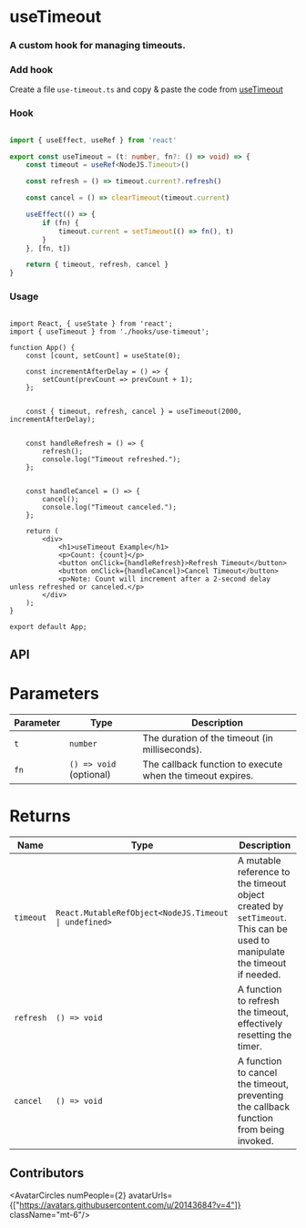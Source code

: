 
# useTimeout

<h3 className="mt-4 text-xl font-normal text-gray-400">A custom hook for managing timeouts.</h3>


### Add hook

Create a file `use-timeout.ts` and copy & paste the code from [useTimeout](/hooks/use-timeout#hook)

### Hook

```ts copy

import { useEffect, useRef } from 'react'

export const useTimeout = (t: number, fn?: () => void) => {
    const timeout = useRef<NodeJS.Timeout>()

    const refresh = () => timeout.current?.refresh()

    const cancel = () => clearTimeout(timeout.current)

    useEffect(() => {
        if (fn) {
            timeout.current = setTimeout(() => fn(), t)
        }
    }, [fn, t])

    return { timeout, refresh, cancel }
}


```

### Usage

```tsx {13} copy

import React, { useState } from 'react';
import { useTimeout } from './hooks/use-timeout';

function App() {
    const [count, setCount] = useState(0);

    const incrementAfterDelay = () => {
        setCount(prevCount => prevCount + 1);
    };

   
    const { timeout, refresh, cancel } = useTimeout(2000, incrementAfterDelay);

   
    const handleRefresh = () => {
        refresh(); 
        console.log("Timeout refreshed.");
    };

 
    const handleCancel = () => {
        cancel(); 
        console.log("Timeout canceled.");
    };

    return (
        <div>
            <h1>useTimeout Example</h1>
            <p>Count: {count}</p>
            <button onClick={handleRefresh}>Refresh Timeout</button>
            <button onClick={handleCancel}>Cancel Timeout</button>
            <p>Note: Count will increment after a 2-second delay unless refreshed or canceled.</p>
        </div>
    );
}

export default App;

```

## API

 <h1 className='text-xl font-medium mt-6'>Parameters</h1>

| Parameter | Type | Description |
| ---- | ---- | ----------- |
| `t` | `number` | The duration of the timeout (in milliseconds). |
| `fn` | `() => void` (optional) | The callback function to execute when the timeout expires. |


 <h1 className='text-xl font-medium mt-6'>Returns</h1>

| Name | Type | Description |
| ---- | ---- | ----------- |
| `timeout` | `React.MutableRefObject<NodeJS.Timeout \| undefined>` | A mutable reference to the timeout object created by `setTimeout`. This can be used to manipulate the timeout if needed. |
| `refresh` | `() => void` | A function to refresh the timeout, effectively resetting the timer. |
| `cancel` | `() => void` | A function to cancel the timeout, preventing the callback function from being invoked. |



## Contributors

<AvatarCircles numPeople={2} avatarUrls={["https://avatars.githubusercontent.com/u/20143684?v=4"]}  className="mt-6"/>
